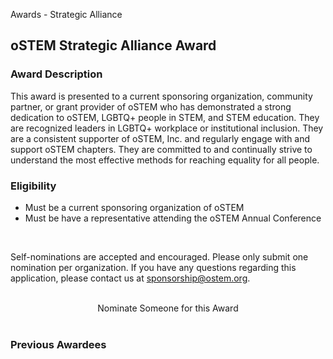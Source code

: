 
<SiteLayout title="Awards - Strategic Alliance">
  <div className="border-b-4 border-apricot border-solid pb-4 mb-4 text-center">
    <p className="text-5xl font-display font-medium">
      Awards - Strategic Alliance
    </p>
  </div>

<div>

## oSTEM Strategic Alliance Award

### Award Description

This award is presented to a current sponsoring organization, community partner,
or grant provider of oSTEM who has demonstrated a strong dedication to oSTEM,
LGBTQ+ people in STEM, and STEM education. They are recognized leaders in LGBTQ+
workplace or institutional inclusion. They are a consistent supporter of oSTEM,
Inc. and regularly engage with and support oSTEM chapters. They are committed to
and continually strive to understand the most effective methods for reaching
equality for all people.

### Eligibility

- Must be a current sponsoring organization of oSTEM
- Must be have a representative attending the oSTEM Annual Conference

<br />

Self-nominations are accepted and encouraged. Please only submit one nomination
per organization. If you have any questions regarding this application, please
contact us at sponsorship@ostem.org.

<br />
<div align="center">
  <AwardCardButton url="https://forms.gle/hinfb8nJgr3TxDsa7">
    Nominate Someone for this Award
  </AwardCardButton>
</div>

</div>

<br />

<div>

### Previous Awardees

<div className="grid gap-8 md:grid-cols-2 my-1">
  <AwardeeCard
    awardeeName="Ansys"
    awardYear={2022}
    profileImg="/images/awards/alliance-award/ansys-logo.png"
    altDesc="logo of Ansys"
    width={396}
    height={128}
  />
  <AwardeeCard
    awardeeName="Raytheon Strategies"
    awardYear={2021}
    profileImg="/images/awards/alliance-award/raytheon-logo.jpg"
    altDesc="logo of Raytheon Strategies"
    width={320}
    height={200}
  />
  <AwardeeCard
    awardeeName="Lockheed Martin"
    awardYear={2020}
    profileImg="/images/awards/alliance-award/lockheed-martin-2020.png"
    altDesc="logo of Lockheed Martin"
    width={360}
    height={64}
  />
  <AwardeeCard
    awardeeName="Ford Motor Company"
    awardYear={2019}
    profileImg="/images/awards/alliance-award/ford-2019.png"
    altDesc="logo of Ford Motor Company"
    width={360}
    height={137}
  />
  <AwardeeCard
    awardeeName="Boeing"
    awardYear={2018}
    profileImg="/images/awards/alliance-award/boeing-2018.jpeg"
    altDesc="picture of Boeing employees"
    width={252}
    height={168}
  />
  <AwardeeCard
    awardeeName="Accenture"
    awardYear={2017}
    profileImg="/images/awards/alliance-award/accenture-2017.jpeg"
    altDesc="logo of Accenture"
    width={200}
    height={200}
  />
  <AwardeeCard
    awardeeName="US Intelligence Community (IC Pride)"
    awardYear={2016}
    profileImg="/images/awards/alliance-award/usic-2016.png"
    altDesc="logo of US Intelligence Community"
    width={200}
    height={200}
  />
  <AwardeeCard
    awardeeName="Alcoa"
    awardYear={2015}
    profileImg="/images/awards/alliance-award/alcoa-2015.jpeg"
    altDesc="Picture of Alcoa"
    width={250}
    height={180}
  />
</div>

</div>
</SiteLayout>
